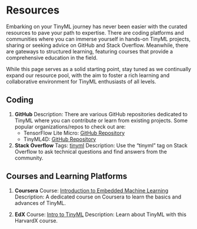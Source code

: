 # Resources

Embarking on your TinyML journey has never been easier with the curated resources to pave your path to expertise. There are coding platforms and communities where you can immerse yourself in hands-on TinyML projects, sharing or seeking advice on GitHub and Stack Overflow. Meanwhile, there are gateways to structured learning, featuring courses that provide a comprehensive education in the field. 

While this page serves as a solid starting point, stay tuned as we continually expand our resource pool, with the aim to foster a rich learning and collaborative environment for TinyML enthusiasts of all levels.

## Coding

1. **GitHub**
   Description: There are various GitHub repositories dedicated to TinyML where you can contribute or learn from existing projects. Some popular organizations/repos to check out are:
   - TensorFlow Lite Micro: [GitHub Repository](https://github.com/tensorflow/tflite-micro)
   - TinyML4D: [GitHub Repository](https://github.com/tinyML4D/tinyML4D)
   
2. **Stack Overflow**
   Tags: [tinyml](https://stackoverflow.com/questions/tagged/tinyml)
   Description: Use the "tinyml" tag on Stack Overflow to ask technical questions and find answers from the community.

## Courses and Learning Platforms

1. **Coursera**
   Course: [Introduction to Embedded Machine Learning](https://www.coursera.org/learn/introduction-to-embedded-machine-learning)
   Description: A dedicated course on Coursera to learn the basics and advances of TinyML.
   
2. **EdX**
   Course: [Intro to TinyML](https://www.edx.org/professional-certificate/harvardx-tiny-machine-learning)
   Description: Learn about TinyML with this HarvardX course.